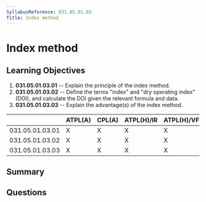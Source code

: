 ```yaml
---
SyllabusReference: 031.05.01.03
Title: Index method
---
```


# Index method

## Learning Objectives

1. **031.05.01.03.01** -- Explain the principle of the index method.
2. **031.05.01.03.02** -- Define the terms "index" and "dry operating index"
   (DOI), and calculate the DOI given the relevant formula and data.
3. **031.05.01.03.03** -- Explain the advantage(s) of the index method.

|                 | ATPL(A) | CPL(A) | ATPL(H)/IR | ATPL(H)/VFR | CPL(H) | IR  | CBIR(A) |
| --------------- | ------- | ------ | ---------- | ----------- | ------ | --- | ------- |
| 031.05.01.03.01 | X       | X      | X          | X           | X      |     |         |
| 031.05.01.03.02 | X       | X      | X          | X           | X      |     |         |
| 031.05.01.03.03 | X       | X      | X          | X           | X      |     |         |

## Summary

## Questions
